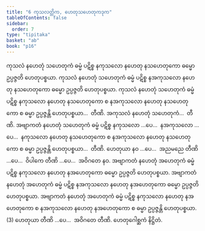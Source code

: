 ```yaml
---
title: "6 ကုသလတ္တိက, ဟေတုသဟေတုကဒုက"
tableOfContents: false
sidebar:
  order: 7
type: "tipitaka"
basket: "ab"
book: "p16"
---
```



<DynamicBreadcrumb />

<Division number="15" book="p16" e="ch" v="40" p="250">

<Paragraph number="41" book="p16">
ကုသလံ နဟေတုံ သဟေတုကံ ဓမ္မံ ပဋိစ္စ နကုသလော နဟေတု နသဟေတုကော ဓမ္မော ဥပ္ပဇ္ဇတိ ဟေတုပစ္စယာ. ကုသလံ နဟေတုံ သဟေတုကံ ဓမ္မံ ပဋိစ္စ နအကုသလော နဟေတု နသဟေတုကော ဓမ္မော ဥပ္ပဇ္ဇတိ ဟေတုပစ္စယာ. ကုသလံ နဟေတုံ သဟေတုကံ ဓမ္မံ ပဋိစ္စ နကုသလော နဟေတု နသဟေတုကော စ နအကုသလော နဟေတု နသဟေတုကော စ ဓမ္မာ ဥပ္ပဇ္ဇန္တိ ဟေတုပစ္စယာ…  တီဏိ.
</Paragraph>

<Paragraph number="42" book="p16">
အကုသလံ နဟေတုံ သဟေတုကံ…  တီဏိ.
</Paragraph>

<Paragraph number="43" book="p16">
အဗျာကတံ နဟေတုံ သဟေတုကံ ဓမ္မံ ပဋိစ္စ နကုသလော …ပေ…  နအကုသလော …ပေ…  နကုသလော နဟေတု နသဟေတုကော စ နအကုသလော နဟေတု နသဟေတုကော စ ဓမ္မာ ဥပ္ပဇ္ဇန္တိ ဟေတုပစ္စယာ…  တီဏိ.
</Paragraph>

<Paragraph number="44" book="p16">
ဟေတုယာ နဝ …ပေ…  အညမညေ တီဏိ …ပေ…  ဝိပါကေ တီဏိ …ပေ…  အဝိဂတေ နဝ.
</Paragraph>

</Division>
<Division number="16" book="p16" e="ch" v="40" p="251">

<Paragraph number="45" book="p16">
အဗျာကတံ နဟေတုံ အဟေတုကံ ဓမ္မံ ပဋိစ္စ နကုသလော နဟေတု နအဟေတုကော ဓမ္မော ဥပ္ပဇ္ဇတိ ဟေတုပစ္စယာ. အဗျာကတံ နဟေတုံ အဟေတုကံ ဓမ္မံ ပဋိစ္စ နအကုသလော နဟေတု နအဟေတုကော ဓမ္မော ဥပ္ပဇ္ဇတိ ဟေတုပစ္စယာ. အဗျာကတံ နဟေတုံ အဟေတုကံ ဓမ္မံ ပဋိစ္စ နကုသလော နဟေတု နအဟေတုကော စ နအကုသလော နဟေတု နအဟေတုကော စ ဓမ္မာ ဥပ္ပဇ္ဇန္တိ ဟေတုပစ္စယာ. (3)
</Paragraph>

<Paragraph number="46" book="p16">
ဟေတုယာ တီဏိ …ပေ…  အဝိဂတေ တီဏိ.

</Paragraph>
</Division>

<Paragraph number="47" type="center" book="p16">
ဟေတုဂေါစ္ဆကံ နိဋ္ဌိတံ.
</Paragraph>